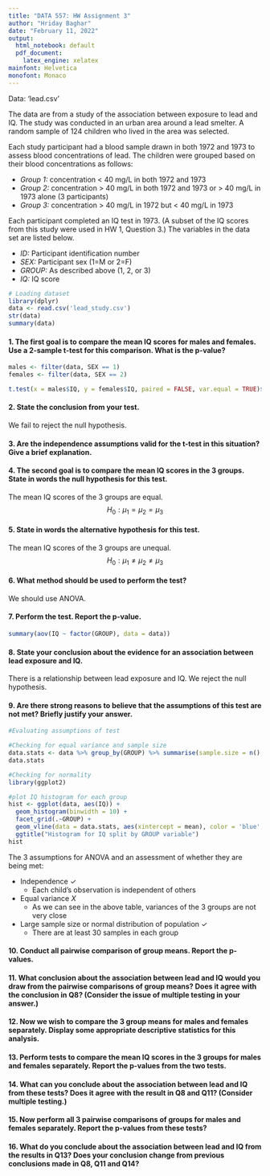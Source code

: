```yaml
---
title: "DATA 557: HW Assignment 3"
author: "Hriday Baghar"
date: "February 11, 2022"
output:
  html_notebook: default
  pdf_document:
    latex_engine: xelatex
mainfont: Helvetica
monofont: Monaco
---
```


Data: ‘lead.csv’

The data are from a study of the association between exposure to lead and IQ. The study was conducted in an urban area around a lead smelter. A random sample of 124 children who lived in the area was selected.

Each study participant had a blood sample drawn in both 1972 and 1973 to assess blood concentrations of lead. The children were grouped based on their blood concentrations as follows:

- _Group 1:_ concentration < 40 mg/L in both 1972 and 1973
- _Group 2:_ concentration > 40 mg/L in both 1972 and 1973 or > 40 mg/L in 1973 alone (3 participants)
- _Group 3:_ concentration > 40 mg/L in 1972 but < 40 mg/L in 1973

Each participant completed an IQ test in 1973. (A subset of the IQ scores from this study were used in HW 1, Question 3.) The variables in the data set are listed below.

- _ID:_ Participant identification number
- _SEX:_ Participant sex (1=M or 2=F)
- _GROUP:_ As described above (1, 2, or 3)
- _IQ:_ IQ score

```r
# Loading dataset
library(dplyr)
data <- read.csv('lead_study.csv')
str(data)
summary(data)
```

#### 1. The first goal is to compare the mean IQ scores for males and females. Use a 2-sample t-test for this comparison. What is the p-value?
```r
males <- filter(data, SEX == 1)
females <- filter(data, SEX == 2)

t.test(x = males$IQ, y = females$IQ, paired = FALSE, var.equal = TRUE)$p.value
```
#### 2. State the conclusion from your test.
We fail to reject the null hypothesis.

#### 3. Are the independence assumptions valid for the t-test in this situation? Give a brief explanation.

#### 4. The second goal is to compare the mean IQ scores in the 3 groups. State in words the null hypothesis for this test.
The mean IQ scores of the 3 groups are equal.
$$ H_0: \mu_1 = \mu_2 = \mu_3$$

#### 5. State in words the alternative hypothesis for this test.
The mean IQ scores of the 3 groups are unequal.
$$ H_0: \mu_1 \neq \mu_2 \neq \mu_3$$

#### 6. What method should be used to perform the test?
We should use ANOVA.

#### 7. Perform the test. Report the p-value.
```r
summary(aov(IQ ~ factor(GROUP), data = data))
```

#### 8. State your conclusion about the evidence for an association between lead exposure and IQ.
There is a relationship between lead exposure and IQ. We reject the null hypothesis.

#### 9. Are there strong reasons to believe that the assumptions of this test are not met? Briefly justify your answer.
```r
#Evaluating assumptions of test

#Checking for equal variance and sample size
data.stats <- data %>% group_by(GROUP) %>% summarise(sample.size = n(), mean = mean(IQ), variance = var(IQ))
data.stats

#Checking for normality
library(ggplot2)

#plot IQ histogram for each group
hist <- ggplot(data, aes(IQ)) + 
  geom_histogram(binwidth = 10) +
  facet_grid(.~GROUP) +
  geom_vline(data = data.stats, aes(xintercept = mean), color = 'blue', linetype = 2) +
  ggtitle("Histogram for IQ split by GROUP variable")
hist
```
The 3 assumptions for ANOVA and an assessment of whether they are being met:

- Independence $\checkmark{}$
  - Each child's observation is independent of others
- Equal variance $X$
  - As we can see in the above table, variances of the 3 groups are not very close
- Large sample size or normal distribution of population $\checkmark{}$
  - There are at least 30 samples in each group

#### 10. Conduct all pairwise comparison of group means. Report the p-values.

#### 11. What conclusion about the association between lead and IQ would you draw from the pairwise comparisons of group means? Does it agree with the conclusion in Q8? (Consider the issue of multiple testing in your answer.)

#### 12. Now we wish to compare the 3 group means for males and females separately. Display some appropriate descriptive statistics for this analysis.

#### 13. Perform tests to compare the mean IQ scores in the 3 groups for males and females separately. Report the p-values from the two tests.

#### 14. What can you conclude about the association between lead and IQ from these tests? Does it agree with the result in Q8 and Q11? (Consider multiple testing.)

#### 15. Now perform all 3 pairwise comparisons of groups for males and females separately. Report the p-values from these tests?

#### 16. What do you conclude about the association between lead and IQ from the results in Q13? Does your conclusion change from previous conclusions made in Q8, Q11 and Q14?
